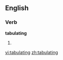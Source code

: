 ==English==

===Verb===
'''tabulating'''

# {{past of|[[tabulate]]}}

[[vi:tabulating]]
[[zh:tabulating]]